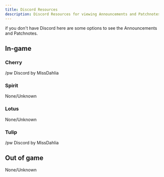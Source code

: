```yaml
---
title: Discord Resources
description: Discord Resources for viewing Announcements and Patchnotes | UBCW
---
```


if you don't have Discord here are some options to see the Announcements and Patchnotes.

## In-game
### Cherry
/pw Discord by MissDahlia

### Spirit
None/Unknown

### Lotus
None/Unknown

### Tulip
/pw Discord by MissDahlia

## Out of game
None/Unknown